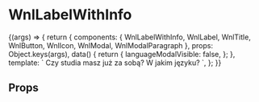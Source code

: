 
<Meta title='molecules/LabelWithInfo' component={WnlLabelWithInfo} />

# WnlLabelWithInfo

<Story name='interactive'>
    {(args) => {
        return {
            components: { WnlLabelWithInfo, WnlLabel, WnlTitle, WnlButton, WnlIcon, WnlModal, WnlModalParagraph },
            props: Object.keys(args),
            data() {
                return {
                    languageModalVisible: false,
                };
            },
            template: `<wnl-label-with-info>
                <wnl-label input-id="finished_studies">Czy studia masz już za sobą? W jakim języku?</wnl-label>
                <template slot="info">
                    <wnl-icon fa-icon-class="fa-question-circle-o" @click.native="languageModalVisible = true" />
                    <wnl-modal v-if="languageModalVisible" @closeModal="languageModalVisible = false">
                    		<wnl-title slot="header" :level="4">Dlaczego pytamy o język?</wnl-title>
                    		<template>
                    			<wnl-modal-paragraph>
                    				Ukończenie studiów w języku polskim jest jednym z warunków skorzystania z Gwarancji Satysfakcji.
                    			</wnl-modal-paragraph>
                    		</template>
                    		<wnl-button slot="footer" @click.native="languageModalVisible = false">Ok, Rozumiem</wnl-button>
                    	</wnl-modal>
                </template>
            </wnl-label-with-info>`,
        };
    }}
</Story>

## Props

<Props of={WnlLabelWithInfo} />
